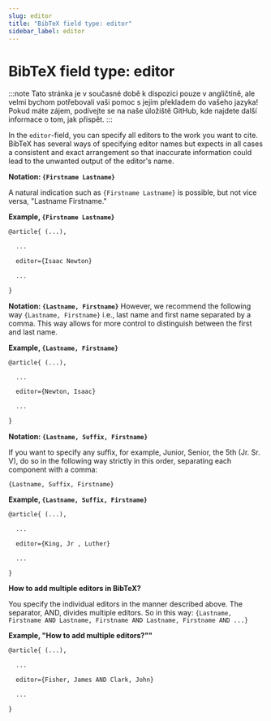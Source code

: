 ```yaml
---
slug: editor
title: "BibTeX field type: editor"
sidebar_label: editor
---
```


# BibTeX field type: editor

:::note
Tato stránka je v současné době k dispozici pouze v angličtině, ale velmi bychom potřebovali vaši pomoc s jejím překladem do vašeho jazyka! Pokud máte zájem, podívejte se na naše úložiště GitHub, kde najdete další informace o tom, jak přispět.
:::


In the ``editor``-field, you can specify all editors to the work you want to cite. BibTeX has several ways of specifying editor names but expects in all cases a consistent and exact arrangement so that inaccurate information could lead to the unwanted output of the editor's name.

**Notation: ``{Firstname Lastname}``**

A natural indication such as ``{Firstname Lastname}`` is possible, but not vice versa, "Lastname Firstname."

**Example, ``{Firstname Lastname}``**

```tex
@article{ (...),

  ...

  editor={Isaac Newton}

  ...

}
```


**Notation: ``{Lastname, Firstname}``**
However, we recommend the following way ``{Lastname, Firstname}`` i.e., last name and first name separated by a comma. This way allows for more control to distinguish between the first and last name.

**Example, ``{Lastname, Firstname}``**

```tex
@article{ (...),

  ...

  editor={Newton, Isaac}

  ...

}
```


**Notation: ``{Lastname, Suffix, Firstname}``**

If you want to specify any suffix, for example, Junior, Senior, the 5th (Jr. Sr. V), do so in the following way strictly in this order, separating each component with a comma:

``{Lastname, Suffix, Firstname}``

**Example, ``{Lastname, Suffix, Firstname}``**

```tex
@article{ (...),

  ...

  editor={King, Jr , Luther}

  ...

}
```

**How to add multiple editors in BibTeX?**

You specify the individual editors in the manner described above. The separator, AND, divides multiple editors. So in this way:
``{Lastname, Firstname AND Lastname, Firstname AND Lastname, Firstname AND ...}``


**Example, "How to add multiple editors?""**

```tex
@article{ (...),

  ...

  editor={Fisher, James AND Clark, John}

  ...

}
```
